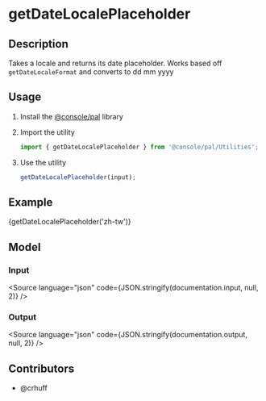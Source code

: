 
<Meta
  title="Cloud utilities/getDateLocalePlaceholder"
  component={getDateLocalePlaceholder}
  argTypes={{}}
/>

# getDateLocalePlaceholder

## Description

Takes a locale and returns its date placeholder. Works based off `getDateLocaleFormat` and converts to dd mm yyyy

## Usage

1.  Install the [@console/pal](https://github.ibm.com/ibmcloud/pal#how-to-install-and-use) library
2.  Import the utility

    ```js
    import { getDateLocalePlaceholder } from '@console/pal/Utilities';
    ```

3.  Use the utility

    ```js
    getDateLocalePlaceholder(input);
    ```

## Example

<Canvas>
  <Story name="Example">
    {getDateLocalePlaceholder('zh-tw')}
  </Story>
</Canvas>

## Model

### Input

<Source language="json" code={JSON.stringify(documentation.input, null, 2)} />

### Output

<Source language="json" code={JSON.stringify(documentation.output, null, 2)} />

## Contributors

- @crhuff

